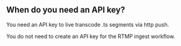 
<DocsLayout>

## When do you need an API key?

You need an API key to live transcode .ts segments via http push.

You do not need to create an API key for the RTMP ingest workflow.

</DocsLayout>